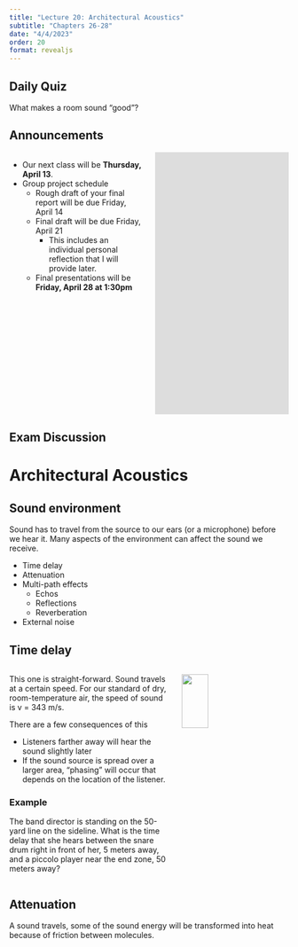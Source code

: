 ```yaml
---
title: "Lecture 20: Architectural Acoustics"
subtitle: "Chapters 26-28"
date: "4/4/2023"
order: 20
format: revealjs
---
```

 
## Daily Quiz

What makes a room sound "good"?

## Announcements

:::: {.columns}
::: {.column width="50%"}
::: {.incremental}
- Our next class will be **Thursday, April 13**.
- Group project schedule
  - Rough draft of your final report will be due Friday, April 14
  - Final draft will be due Friday, April 21
    - This includes an individual personal reflection that I will provide later.
  - Final presentations will be **Friday, April 28 at 1:30pm**
:::
:::

::: {.column width="50%"}
::: fragment
<iframe width="840" height="473" src="https://www.youtube.com/embed/r4KTGj-2trQ?start=52" title="YouTube video player" frameborder="0" allow="accelerometer; autoplay; clipboard-write; encrypted-media; gyroscope; picture-in-picture; web-share" allowfullscreen></iframe>
:::
:::
::::

## Exam Discussion

# Architectural Acoustics

## Sound environment

Sound has to travel from the source to our ears (or a microphone) before we hear it.
Many aspects of the environment can affect the sound we receive.

- Time delay
- Attenuation
- Multi-path effects
  - Echos
  - Reflections
  - Reverberation
- External noise

## Time delay

:::: {.columns}
::: {.column width=60%}

This one is straight-forward.  Sound travels at a certain speed.  For our standard of dry, room-temperature air, the speed of sound is v = 343 m/s.

There are a few consequences of this

- Listeners farther away will hear the sound slightly later
- If the sound source is spread over a larger area, "phasing" will occur that depends on the location of the listener.

### Example

The band director is standing on the 50-yard line on the sideline.  What is the time delay that she hears between the snare drum right in front of her, 5 meters away, and a piccolo player near the end zone, 50 meters away?
:::

::: {.column width=40%}
![](figs/lecture-20/American_football_field.svg){width=50%}
::: 
::::

## Attenuation

A sound travels, some of the sound energy will be transformed into heat because of friction between molecules.